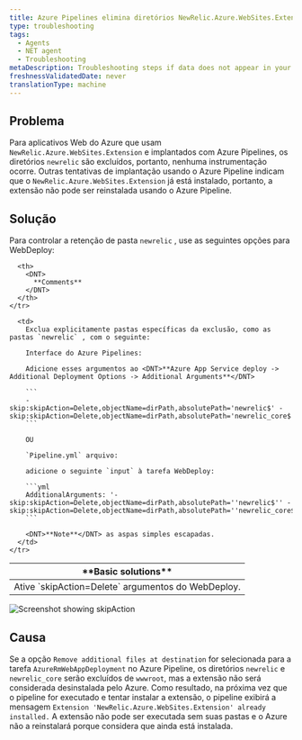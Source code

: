 ```yaml
---
title: Azure Pipelines elimina diretórios NewRelic.Azure.WebSites.Extension
type: troubleshooting
tags:
  - Agents
  - NET agent
  - Troubleshooting
metaDescription: Troubleshooting steps if data does not appear in your app after you installed the New Relic .NET agent.
freshnessValidatedDate: never
translationType: machine
---
```



## Problema

Para aplicativos Web do Azure que usam `NewRelic.Azure.WebSites.Extension` e implantados com Azure Pipelines, os diretórios `newrelic` são excluídos, portanto, nenhuma instrumentação ocorre. Outras tentativas de implantação usando o Azure Pipeline indicam que o `NewRelic.Azure.WebSites.Extension` já está instalado, portanto, a extensão não pode ser reinstalada usando o Azure Pipeline.

## Solução

Para controlar a retenção de pasta `newrelic` , use as seguintes opções para WebDeploy:

<table>
  <thead>
    <tr>
      <th>
        <DNT>
          **Basic solutions**
        </DNT>
      </th>

      <th>
        <DNT>
          **Comments**
        </DNT>
      </th>
    </tr>
  </thead>

  <tbody>
    <tr>
      <td>
        Ative `skipAction=Delete` argumentos do WebDeploy.
      </td>

      <td>
        Exclua explicitamente pastas específicas da exclusão, como as pastas `newrelic` , com o seguinte:

        Interface do Azure Pipelines:

        Adicione esses argumentos ao <DNT>**Azure App Service deploy -> Additional Deployment Options -> Additional Arguments**</DNT>

        ```
        -skip:skipAction=Delete,objectName=dirPath,absolutePath='newrelic$' -skip:skipAction=Delete,objectName=dirPath,absolutePath='newrelic_core$'
        ```

        OU

        `Pipeline.yml` arquivo:

        adicione o seguinte `input` à tarefa WebDeploy:

        ```yml
        AdditionalArguments: '-skip:skipAction=Delete,objectName=dirPath,absolutePath=''newrelic$'' -skip:skipAction=Delete,objectName=dirPath,absolutePath=''newrelic_core$'''
        ```

        <DNT>**Note**</DNT> as aspas simples escapadas.
      </td>
    </tr>
  </tbody>
</table>

<img
  title="Screenshot showing skipAction"
  alt="Screenshot showing skipAction"
  src={apmSkipactioninAzurePipeline}
/>

## Causa

Se a opção `Remove additional files at destination` for selecionada para a tarefa `AzureRmWebAppDeployment` no Azure Pipeline, os diretórios `newrelic` e `newrelic_core` serão excluídos de `wwwroot`, mas a extensão não será considerada desinstalada pelo Azure. Como resultado, na próxima vez que o pipeline for executado e tentar instalar a extensão, o pipeline exibirá a mensagem `Extension 'NewRelic.Azure.WebSites.Extension' already installed.` A extensão não pode ser executada sem suas pastas e o Azure não a reinstalará porque considera que ainda está instalada.